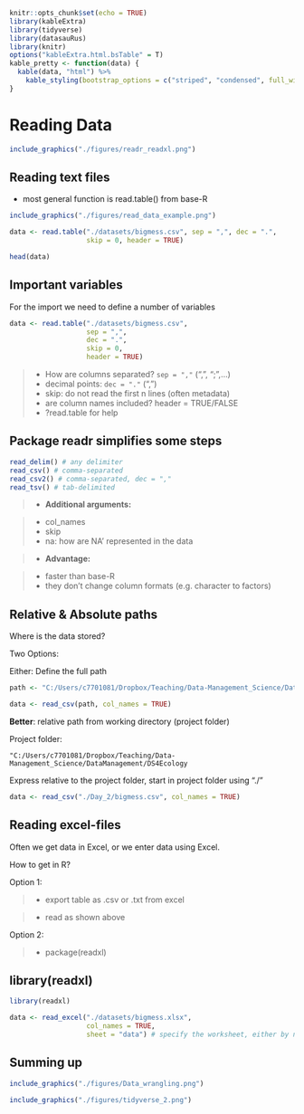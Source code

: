 

```r
knitr::opts_chunk$set(echo = TRUE)
library(kableExtra)
library(tidyverse)
library(datasauRus)
library(knitr)
options("kableExtra.html.bsTable" = T)
kable_pretty <- function(data) {
  kable(data, "html") %>%
    kable_styling(bootstrap_options = c("striped", "condensed", full_width=T, position = "center"), full_width=F)
}
```



# Reading Data 

```r
include_graphics("./figures/readr_readxl.png")
```



## Reading text files

- most general function is read.table() from base-R


```r
include_graphics("./figures/read_data_example.png")
```


```r

data <- read.table("./datasets/bigmess.csv", sep = ",", dec = ".",
                   skip = 0, header = TRUE)

head(data)

```

## Important variables

For the import we need to define a number of variables

```r
data <- read.table("./datasets/bigmess.csv", 
                   sep = ",", 
                   dec = ".",
                   skip = 0,
                   header = TRUE)
```

>- How are columns separated? `sep = ","` (",", ";",...)
>- decimal points: `dec = "."` (",")
>- skip: do not read the first n lines (often metadata)
>- are column names included? header = TRUE/FALSE
>- ?read.table for help


## Package readr simplifies some steps


```r

read_delim() # any delimiter
read_csv() # comma-separated
read_csv2() # comma-separated, dec = ","
read_tsv() # tab-delimited

```

>- __Additional arguments:__

>- col_names
>- skip
>- na: how are NA' represented in the data 



>- __Advantage:__

>- faster than base-R
>- they don't change column formats (e.g. character to factors)


## Relative & Absolute paths

Where is the data stored?

Two Options: 

Either: Define the full path

```r
path <- "C:/Users/c7701081/Dropbox/Teaching/Data-Management_Science/DataManagement/DS4Ecology/Day_2/bigmess.csv"

data <- read_csv(path, col_names = TRUE)

```




__Better__: relative path from working directory (project folder)

Project folder: 

`"C:/Users/c7701081/Dropbox/Teaching/Data-Management_Science/DataManagement/DS4Ecology`

Express relative to the project folder, start in project folder using "./"

```r

data <- read_csv("./Day_2/bigmess.csv", col_names = TRUE)

```


## Reading excel-files

Often we get data in Excel, or we enter data using Excel. 

How to get in R?

Option 1:

>- export table as .csv or .txt from excel

>- read as shown above

Option 2: 

>- package(readxl)


## library(readxl)


```r
library(readxl) 

data <- read_excel("./datasets/bigmess.xlsx", 
                   col_names = TRUE, 
                   sheet = "data") # specify the worksheet, either by number or name, default is 1
```


## Summing up

```r
include_graphics("./figures/Data_wrangling.png")
```

```r
include_graphics("./figures/tidyverse_2.png")
```


